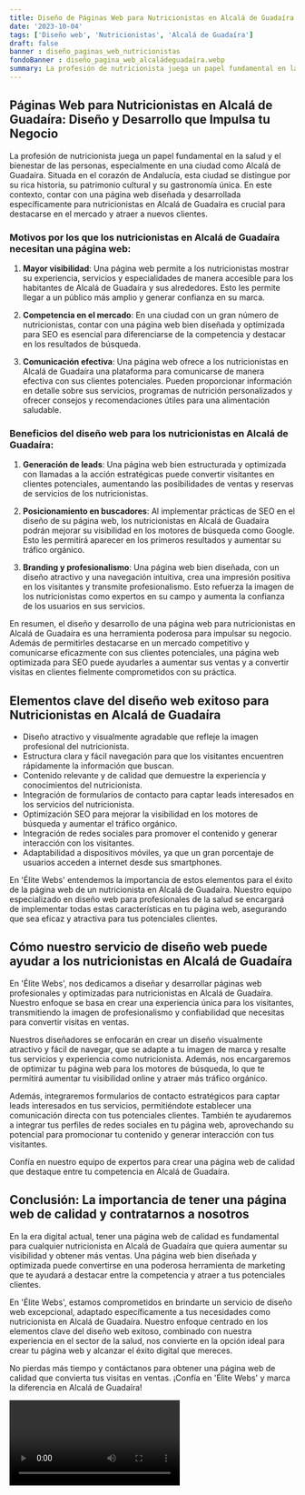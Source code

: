 ```yaml
---
title: Diseño de Páginas Web para Nutricionistas en Alcalá de Guadaíra
date: '2023-10-04'
tags: ['Diseño web', 'Nutricionistas', 'Alcalá de Guadaíra']
draft: false
banner : diseño_paginas_web_nutricionistas
fondoBanner : diseño_pagina_web_alcaládeguadaíra.webp
summary: La profesión de nutricionista juega un papel fundamental en la salud y el bienestar de las personas, especialmente en una ciudad como Alcalá de Guadaíra. Situada en el corazón de Andalucía, esta ciudad se distingue por su rica historia, su patrimonio cultural y su gastronomía única. En este contexto, contar con una página web diseñada y desarrollada específicamente para nutricionistas en Alcalá de Guadaíra es crucial para destacarse en el mercado y atraer a nuevos clientes.
---
```


## Páginas Web para Nutricionistas en Alcalá de Guadaíra: Diseño y Desarrollo que Impulsa tu Negocio

La profesión de nutricionista juega un papel fundamental en la salud y el bienestar de las personas, especialmente en una ciudad como Alcalá de Guadaíra. Situada en el corazón de Andalucía, esta ciudad se distingue por su rica historia, su patrimonio cultural y su gastronomía única. En este contexto, contar con una página web diseñada y desarrollada específicamente para nutricionistas en Alcalá de Guadaíra es crucial para destacarse en el mercado y atraer a nuevos clientes.

### Motivos por los que los nutricionistas en Alcalá de Guadaíra necesitan una página web:

1. **Mayor visibilidad**: Una página web permite a los nutricionistas mostrar su experiencia, servicios y especialidades de manera accesible para los habitantes de Alcalá de Guadaíra y sus alrededores. Esto les permite llegar a un público más amplio y generar confianza en su marca.

2. **Competencia en el mercado**: En una ciudad con un gran número de nutricionistas, contar con una página web bien diseñada y optimizada para SEO es esencial para diferenciarse de la competencia y destacar en los resultados de búsqueda.

3. **Comunicación efectiva**: Una página web ofrece a los nutricionistas en Alcalá de Guadaíra una plataforma para comunicarse de manera efectiva con sus clientes potenciales. Pueden proporcionar información en detalle sobre sus servicios, programas de nutrición personalizados y ofrecer consejos y recomendaciones útiles para una alimentación saludable.

### Beneficios del diseño web para los nutricionistas en Alcalá de Guadaíra:

1. **Generación de leads**: Una página web bien estructurada y optimizada con llamadas a la acción estratégicas puede convertir visitantes en clientes potenciales, aumentando las posibilidades de ventas y reservas de servicios de los nutricionistas.

2. **Posicionamiento en buscadores**: Al implementar prácticas de SEO en el diseño de su página web, los nutricionistas en Alcalá de Guadaíra podrán mejorar su visibilidad en los motores de búsqueda como Google. Esto les permitirá aparecer en los primeros resultados y aumentar su tráfico orgánico.

3. **Branding y profesionalismo**: Una página web bien diseñada, con un diseño atractivo y una navegación intuitiva, crea una impresión positiva en los visitantes y transmite profesionalismo. Esto refuerza la imagen de los nutricionistas como expertos en su campo y aumenta la confianza de los usuarios en sus servicios.

En resumen, el diseño y desarrollo de una página web para nutricionistas en Alcalá de Guadaíra es una herramienta poderosa para impulsar su negocio. Además de permitirles destacarse en un mercado competitivo y comunicarse eficazmente con sus clientes potenciales, una página web optimizada para SEO puede ayudarles a aumentar sus ventas y a convertir visitas en clientes fielmente comprometidos con su práctica.

<GifSeo />

<Cta />

## Elementos clave del diseño web exitoso para Nutricionistas en Alcalá de Guadaíra

- Diseño atractivo y visualmente agradable que refleje la imagen profesional del nutricionista.
- Estructura clara y fácil navegación para que los visitantes encuentren rápidamente la información que buscan.
- Contenido relevante y de calidad que demuestre la experiencia y conocimientos del nutricionista.
- Integración de formularios de contacto para captar leads interesados en los servicios del nutricionista.
- Optimización SEO para mejorar la visibilidad en los motores de búsqueda y aumentar el tráfico orgánico.
- Integración de redes sociales para promover el contenido y generar interacción con los visitantes.
- Adaptabilidad a dispositivos móviles, ya que un gran porcentaje de usuarios acceden a internet desde sus smartphones.

En 'Élite Webs' entendemos la importancia de estos elementos para el éxito de la página web de un nutricionista en Alcalá de Guadaíra. Nuestro equipo especializado en diseño web para profesionales de la salud se encargará de implementar todas estas características en tu página web, asegurando que sea eficaz y atractiva para tus potenciales clientes.

## Cómo nuestro servicio de diseño web puede ayudar a los nutricionistas en Alcalá de Guadaíra

En 'Élite Webs', nos dedicamos a diseñar y desarrollar páginas web profesionales y optimizadas para nutricionistas en Alcalá de Guadaíra. Nuestro enfoque se basa en crear una experiencia única para los visitantes, transmitiendo la imagen de profesionalismo y confiabilidad que necesitas para convertir visitas en ventas.

Nuestros diseñadores se enfocarán en crear un diseño visualmente atractivo y fácil de navegar, que se adapte a tu imagen de marca y resalte tus servicios y experiencia como nutricionista. Además, nos encargaremos de optimizar tu página web para los motores de búsqueda, lo que te permitirá aumentar tu visibilidad online y atraer más tráfico orgánico.

Además, integraremos formularios de contacto estratégicos para captar leads interesados en tus servicios, permitiéndote establecer una comunicación directa con tus potenciales clientes. También te ayudaremos a integrar tus perfiles de redes sociales en tu página web, aprovechando su potencial para promocionar tu contenido y generar interacción con tus visitantes.

Confía en nuestro equipo de expertos para crear una página web de calidad que destaque entre tu competencia en Alcalá de Guadaíra.

## Conclusión: La importancia de tener una página web de calidad y contratarnos a nosotros

En la era digital actual, tener una página web de calidad es fundamental para cualquier nutricionista en Alcalá de Guadaíra que quiera aumentar su visibilidad y obtener más ventas. Una página web bien diseñada y optimizada puede convertirse en una poderosa herramienta de marketing que te ayudará a destacar entre la competencia y atraer a tus potenciales clientes.

En 'Élite Webs', estamos comprometidos en brindarte un servicio de diseño web excepcional, adaptado específicamente a tus necesidades como nutricionista en Alcalá de Guadaíra. Nuestro enfoque centrado en los elementos clave del diseño web exitoso, combinado con nuestra experiencia en el sector de la salud, nos convierte en la opción ideal para crear tu página web y alcanzar el éxito digital que mereces.

No pierdas más tiempo y contáctanos para obtener una página web de calidad que convierta tus visitas en ventas. ¡Confía en 'Élite Webs' y marca la diferencia en Alcalá de Guadaíra!

<Video />

<CtaBot job='Nutricionistas' city='Alcalá de Guadaíra'/>

<Gmaps query='Alcalá de Guadaíra+españa+maps' />
